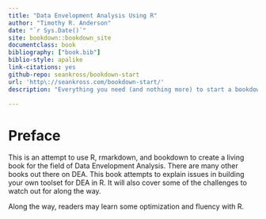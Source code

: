 ```yaml
--- 
title: "Data Envelopment Analysis Using R"
author: "Timothy R. Anderson"
date: "`r Sys.Date()`"
site: bookdown::bookdown_site
documentclass: book
bibliography: ["book.bib"]
biblio-style: apalike
link-citations: yes
github-repo: seankross/bookdown-start
url: 'http\://seankross.com/bookdown-start/'
description: "Everything you need (and nothing more) to start a bookdown book."

---
```


# Preface {-}

This is an attempt to use R, rmarkdown, and bookdown to create a living book for the field of Data Envelopment Analysis.  There are many other books out there on DEA.  This book attempts to explain issues in building your own toolset for DEA in R.  It will also cover some of the challenges to watch out for along the way.

Along the way, readers may learn some optimization and fluency with R.  
